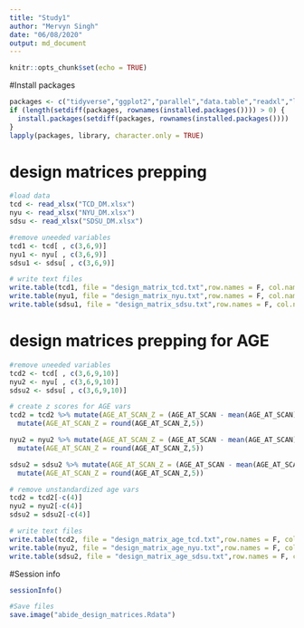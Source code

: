 ```yaml
---
title: "Study1"
author: "Mervyn Singh"
date: "06/08/2020"
output: md_document
---
```


```r
knitr::opts_chunk$set(echo = TRUE)
```

#Install packages
```r
packages <- c("tidyverse","ggplot2","parallel","data.table","readxl","lme4","lmerTest", "mice", "psych", "reshape","Hmisc","plyr","ggpubr", "rstatix")
if (length(setdiff(packages, rownames(installed.packages()))) > 0) {
  install.packages(setdiff(packages, rownames(installed.packages())))  
}
lapply(packages, library, character.only = TRUE)
```

# design matrices prepping
```r
#load data
tcd <- read_xlsx("TCD_DM.xlsx")
nyu <- read_xlsx("NYU_DM.xlsx")
sdsu <- read_xlsx("SDSU_DM.xlsx")

#remove uneeded variables
tcd1 <- tcd[ , c(3,6,9)]
nyu1 <- nyu[ , c(3,6,9)]
sdsu1 <- sdsu[ , c(3,6,9)]

# write text files
write.table(tcd1, file = "design_matrix_tcd.txt",row.names = F, col.names = F)
write.table(nyu1, file = "design_matrix_nyu.txt",row.names = F, col.names = F)
write.table(sdsu1, file = "design_matrix_sdsu.txt",row.names = F, col.names = F)
```

# design matrices prepping for AGE
```r

#remove uneeded variables
tcd2 <- tcd[ , c(3,6,9,10)]
nyu2 <- nyu[ , c(3,6,9,10)]
sdsu2 <- sdsu[ , c(3,6,9,10)]

# create z scores for AGE vars 
tcd2 = tcd2 %>% mutate(AGE_AT_SCAN_Z = (AGE_AT_SCAN - mean(AGE_AT_SCAN))/sd(AGE_AT_SCAN)) %>%
  mutate(AGE_AT_SCAN_Z = round(AGE_AT_SCAN_Z,5))

nyu2 = nyu2 %>% mutate(AGE_AT_SCAN_Z = (AGE_AT_SCAN - mean(AGE_AT_SCAN))/sd(AGE_AT_SCAN)) %>%
  mutate(AGE_AT_SCAN_Z = round(AGE_AT_SCAN_Z,5))

sdsu2 = sdsu2 %>% mutate(AGE_AT_SCAN_Z = (AGE_AT_SCAN - mean(AGE_AT_SCAN))/sd(AGE_AT_SCAN)) %>%
  mutate(AGE_AT_SCAN_Z = round(AGE_AT_SCAN_Z,5))

# remove unstandardized age vars
tcd2 = tcd2[-c(4)]
nyu2 = nyu2[-c(4)]
sdsu2 = sdsu2[-c(4)]

# write text files
write.table(tcd2, file = "design_matrix_age_tcd.txt",row.names = F, col.names = F)
write.table(nyu2, file = "design_matrix_age_nyu.txt",row.names = F, col.names = F)
write.table(sdsu2, file = "design_matrix_age_sdsu.txt",row.names = F, col.names = F)
```

#Session info
```r
sessionInfo()
```
```r
#Save files
save.image("abide_design_matrices.Rdata")
```


